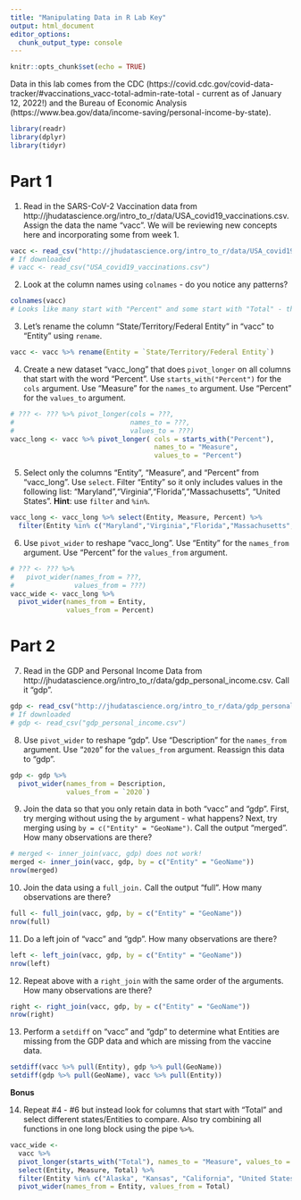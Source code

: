 ```yaml
---
title: "Manipulating Data in R Lab Key"
output: html_document
editor_options: 
  chunk_output_type: console
---
```


```r
knitr::opts_chunk$set(echo = TRUE)
```

Data in this lab comes from the CDC (https://covid.cdc.gov/covid-data-tracker/#vaccinations_vacc-total-admin-rate-total - current as of January 12, 2022!) and the Bureau of Economic Analysis (https://www.bea.gov/data/income-saving/personal-income-by-state).

```r
library(readr)
library(dplyr)
library(tidyr)
```

# Part 1

1. Read in the SARS-CoV-2 Vaccination data from http://jhudatascience.org/intro_to_r/data/USA_covid19_vaccinations.csv. Assign the data the name "vacc". We will be reviewing new concepts here and incorporating some from week 1.

```r
vacc <- read_csv("http://jhudatascience.org/intro_to_r/data/USA_covid19_vaccinations.csv")
# If downloaded
# vacc <- read_csv("USA_covid19_vaccinations.csv")
```

2. Look at the column names using `colnames` - do you notice any patterns?

```r
colnames(vacc)
# Looks like many start with "Percent" and some start with "Total" - this indicates there are different units of measure for these different variables!
```

3. Let's rename the column "State/Territory/Federal Entity" in "vacc" to "Entity" using `rename`.

```r
vacc <- vacc %>% rename(Entity = `State/Territory/Federal Entity`)
```

4. Create a new dataset "vacc_long" that does `pivot_longer` on all columns that start with the word "Percent". Use `starts_with("Percent")` for the `cols` argument. Use "Measure" for the `names_to` argument. Use "Percent" for the `values_to` argument.

```r
# ??? <- ??? %>% pivot_longer(cols = ???,
#                             names_to = ???,
#                             values_to = ???)
vacc_long <- vacc %>% pivot_longer( cols = starts_with("Percent"),
                                    names_to = "Measure",
                                    values_to = "Percent")
```

5. Select only the columns "Entity", "Measure", and "Percent" from "vacc_long". Use `select`. Filter "Entity" so it only includes values in the following list: "Maryland","Virginia","Florida","Massachusetts", "United States". **Hint**: use `filter` and `%in%`.

```r
vacc_long <- vacc_long %>% select(Entity, Measure, Percent) %>% 
  filter(Entity %in% c("Maryland","Virginia","Florida","Massachusetts", "United States"))
```

6. Use `pivot_wider` to reshape "vacc_long". Use "Entity" for the `names_from` argument. Use "Percent" for the `values_from` argument.

```r
# ??? <- ??? %>% 
#   pivot_wider(names_from = ???,
#               values_from = ???)
vacc_wide <- vacc_long %>% 
  pivot_wider(names_from = Entity,
              values_from = Percent)
```

# Part 2

7. Read in the GDP and Personal Income Data from http://jhudatascience.org/intro_to_r/data/gdp_personal_income.csv. Call it "gdp". 

```r
gdp <- read_csv("http://jhudatascience.org/intro_to_r/data/gdp_personal_income.csv")
# If downloaded
# gdp <- read_csv("gdp_personal_income.csv")
```

8. Use `pivot_wider` to reshape "gdp". Use "Description" for the `names_from` argument. Use "`2020`" for the `values_from` argument. Reassign this data to "gdp".

```r
gdp <- gdp %>% 
  pivot_wider(names_from = Description,
              values_from = `2020`)
```

9. Join the data so that you only retain data in both "vacc" and "gdp". First, try merging without using the `by` argument - what happens? Next, try merging using `by = c("Entity" = "GeoName")`. Call the output "merged". How many observations are there?

```r
# merged <- inner_join(vacc, gdp) does not work!
merged <- inner_join(vacc, gdp, by = c("Entity" = "GeoName"))
nrow(merged)
```

10. Join the data using a `full_join.` Call the output "full". How many observations are there?

```r
full <- full_join(vacc, gdp, by = c("Entity" = "GeoName"))
nrow(full)
```

11. Do a left join of "vacc" and "gdp". How many observations are there?

```r
left <- left_join(vacc, gdp, by = c("Entity" = "GeoName"))
nrow(left)
```

12. Repeat above with a `right_join` with the same order of the arguments. How many observations are there?

```r
right <- right_join(vacc, gdp, by = c("Entity" = "GeoName"))
nrow(right)
```

13. Perform a `setdiff` on "vacc" and "gdp" to determine what Entities are missing from the GDP data and which are missing from the vaccine data.

```r
setdiff(vacc %>% pull(Entity), gdp %>% pull(GeoName))
setdiff(gdp %>% pull(GeoName), vacc %>% pull(Entity))
```

**Bonus**

14. Repeat #4 - #6 but instead look for columns that start with "Total" and select different states/Entities to compare. Also try combining all functions in one long block using the pipe `%>%`.

```r
vacc_wide <-
  vacc %>%
  pivot_longer(starts_with("Total"), names_to = "Measure", values_to = "Total") %>%
  select(Entity, Measure, Total) %>%
  filter(Entity %in% c("Alaska", "Kansas", "California", "United States")) %>%
  pivot_wider(names_from = Entity, values_from = Total)
```
